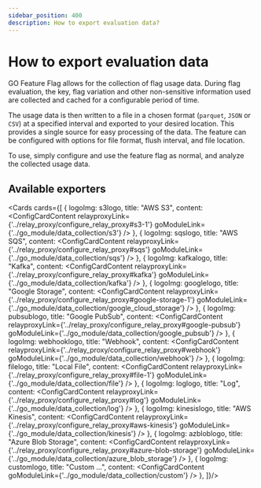 ```yaml
---
sidebar_position: 400
description: How to export evaluation data?
---
```



# How to export evaluation data
GO Feature Flag allows for the collection of flag usage data.
During flag evaluation, the key, flag variation and other non-sensitive information used are collected and cached for a
configurable period of time.

The usage data is then written to a file in a chosen format (`parquet`, `JSON` or `CSV`) at a specified interval and
exported to your desired location. This provides a single source for easy processing of the data. The feature can be
configured with options for file format, flush interval, and file location.

To use, simply configure and use the feature flag as normal, and analyze the collected usage data.

## Available exporters
<Cards cards={[
  {
    logoImg: s3logo,
    title: "AWS S3",
    content: <ConfigCardContent
      relayproxyLink={'../relay_proxy/configure_relay_proxy#s3-1'}
      goModuleLink={'../go_module/data_collection/s3'}
    />
  },
  {
    logoImg: sqslogo,
    title: "AWS SQS",
    content: <ConfigCardContent
      relayproxyLink={'../relay_proxy/configure_relay_proxy#sqs'}
      goModuleLink={'../go_module/data_collection/sqs'}
    />
  },
  {
    logoImg: kafkalogo,
    title: "Kafka",
    content: <ConfigCardContent
      relayproxyLink={'../relay_proxy/configure_relay_proxy#kafka'}
      goModuleLink={'../go_module/data_collection/kafka'}
    />
  },
  {
    logoImg: googlelogo,
    title: "Google Storage",
    content: <ConfigCardContent
      relayproxyLink={'../relay_proxy/configure_relay_proxy#google-storage-1'}
      goModuleLink={'../go_module/data_collection/google_cloud_storage'}
    />
  },
  {
    logoImg: pubsublogo,
    title: "Google PubSub",
    content: <ConfigCardContent
      relayproxyLink={'../relay_proxy/configure_relay_proxy#google-pubsub'}
      goModuleLink={'../go_module/data_collection/google_pubsub'}
    />
  },
  {
    logoImg: webhooklogo,
    title: "Webhook",
    content: <ConfigCardContent
      relayproxyLink={'../relay_proxy/configure_relay_proxy#webhook'}
      goModuleLink={'../go_module/data_collection/webhook'}
    />
  },
  {
    logoImg: filelogo,
    title: "Local File",
    content: <ConfigCardContent
      relayproxyLink={'../relay_proxy/configure_relay_proxy#file-1'}
      goModuleLink={'../go_module/data_collection/file'}
    />
  },
  {
    logoImg: loglogo,
    title: "Log",
    content: <ConfigCardContent
      relayproxyLink={'../relay_proxy/configure_relay_proxy#log'}
      goModuleLink={'../go_module/data_collection/log'}
    />
  },
  {
    logoImg: kinesislogo,
    title: "AWS Kinesis",
    content: <ConfigCardContent
      relayproxyLink={'../relay_proxy/configure_relay_proxy#aws-kinesis'}
      goModuleLink={'../go_module/data_collection/kinesis'}
    />
  },
  {
    logoImg: azbloblogo,
    title: "Azure Blob Storage",
    content: <ConfigCardContent
      relayproxyLink={'../relay_proxy/configure_relay_proxy#azure-blob-storage'}
      goModuleLink={'../go_module/data_collection/azure_blob_storage'}
    />
  },
  {
    logoImg: customlogo,
    title: "Custom ...",
    content: <ConfigCardContent
      goModuleLink={'../go_module/data_collection/custom'}
    />
  },
]}/>
